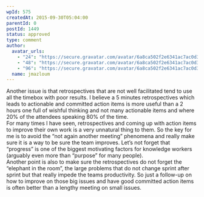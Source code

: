 ```yaml
---
wpId: 575
createdAt: 2015-09-30T05:04:00
parentId: 0
postId: 1449
status: approved
type: comment
author:
  avatar_urls:
    - "24": "https://secure.gravatar.com/avatar/6a8ca502f2e6341ac7ac0d3ef2b92de5?s=24&d=mm&r=g"
    - "48": "https://secure.gravatar.com/avatar/6a8ca502f2e6341ac7ac0d3ef2b92de5?s=48&d=mm&r=g"
    - "96": "https://secure.gravatar.com/avatar/6a8ca502f2e6341ac7ac0d3ef2b92de5?s=96&d=mm&r=g"
  name: jmazloum
---
```


Another issue is that retrospectives that are not well facilitated tend to use all the timebox with poor results. I believe a 5 minutes retrospectives which leads to actionable and committed action items is more useful than a 2 hours one full of wishful thinking and not many actionable items and where 20% of the attendees speaking 80% of the time.  
For many times I have seen, retrospectives and coming up with action items to improve their own work is a very unnatural thing to them. So the key for me is to avoid the “not again another meeting” phenomena and really make sure it is a way to be sure the team improves. Let’s not forget that “progress” is one of the biggest motivating factors for knowledge workers (arguably even more than “purpose” for many people).  
Another point is also to make sure the retrospectives do not forget the “elephant in the room”, the large problems that do not change sprint after sprint but that really impede the teams productivity. So just a follow-up on how to improve on those big issues and have good committed action items is often better than a lengthy meeting on small issues.